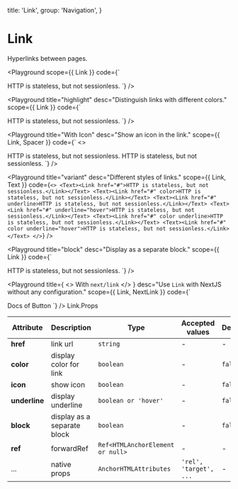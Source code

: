 
  title: 'Link',
  group: 'Navigation',
}

# Link

Hyperlinks between pages.

<Playground
  scope={{ Link }}
  code={`
<Link href="#">HTTP is stateless, but not sessionless.</Link>
`}
/>

<Playground
  title="highlight"
  desc="Distinguish links with different colors."
  scope={{ Link }}
  code={`
<Link href="#" color>HTTP is stateless, but not sessionless.</Link>
`}
/>

<Playground
  title="With Icon"
  desc="Show an icon in the link."
  scope={{ Link, Spacer }}
  code={`
<>
  <Link href="#" icon>HTTP is stateless, but not sessionless.</Link>
  <Spacer h={.5} />
  <Link href="#" icon color>HTTP is stateless, but not sessionless.</Link>
</>
`}
/>

<Playground
  title="variant"
  desc="Different styles of links."
  scope={{ Link, Text }}
  code={`
<>
  <Text><Link href="#">HTTP is stateless, but not sessionless.</Link></Text>
  <Text><Link href="#" color>HTTP is stateless, but not sessionless.</Link></Text>
  <Text><Link href="#" underline>HTTP is stateless, but not sessionless.</Link></Text>
  <Text><Link href="#" underline="hover">HTTP is stateless, but not sessionless.</Link></Text>
  <Text><Link href="#" color underline>HTTP is stateless, but not sessionless.</Link></Text>
  <Text><Link href="#" color underline="hover">HTTP is stateless, but not sessionless.</Link></Text>
</>
`}
/>

<Playground
  title="block"
  desc="Display as a separate block."
  scope={{ Link }}
  code={`
<Link href="#" block>HTTP is stateless, but not sessionless.</Link>
`}
/>

<Playground
  title={
    <>
      With <Code>next/link</Code>
    </>
  }
  desc="Use `Link` with NextJS without any configuration."
  scope={{ Link, NextLink }}
  code={`
<NextLink legacyBehavior href="/components/button">
  <Link block>Docs of Button</Link>
</NextLink>
`}
/>

<Attributes edit="/app/components/link.mdx">
<Attributes.Title>Link.Props</Attributes.Title>

| Attribute     | Description                 | Type                             | Accepted values        | Default |
| ------------- | --------------------------- | -------------------------------- | ---------------------- | ------- |
| **href**      | link url                    | `string`                         | -                      | -       |
| **color**     | display color for link      | `boolean`                        | -                      | `false` |
| **icon**      | show icon                   | `boolean`                        | -                      | `false` |
| **underline** | display underline           | `boolean or 'hover'`             | -                      | `false` |
| **block**     | display as a separate block | `boolean`                        | -                      | `false` |
| **ref**       | forwardRef                  | `Ref<HTMLAnchorElement or null>` | -                      | -       |
| ...           | native props                | `AnchorHTMLAttributes`           | `'rel', 'target', ...` | -       |

</Attributes>
